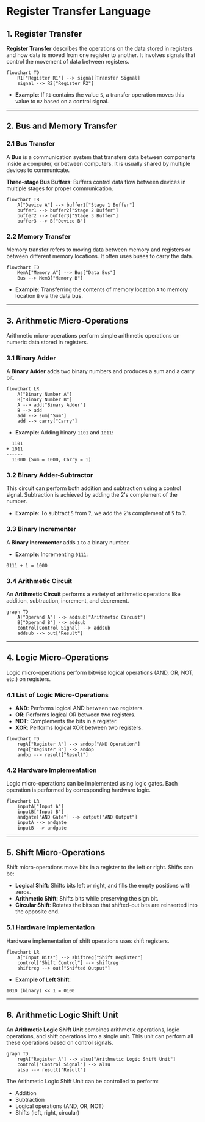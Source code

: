 # Register Transfer Language

## 1. Register Transfer
**Register Transfer** describes the operations on the data stored in registers and how data is moved from one register to another. It involves signals that control the movement of data between registers.

```mermaid
flowchart TD
    R1["Register R1"] --> signal[Transfer Signal]
    signal --> R2["Register R2"]
```

- **Example**: If `R1` contains the value `5`, a transfer operation moves this value to `R2` based on a control signal.

---

## 2. Bus and Memory Transfer

### 2.1 Bus Transfer
A **Bus** is a communication system that transfers data between components inside a computer, or between computers. It is usually shared by multiple devices to communicate.

**Three-stage Bus Buffers**: Buffers control data flow between devices in multiple stages for proper communication.

```mermaid
flowchart TB
    A["Device A"] --> buffer1["Stage 1 Buffer"]
    buffer1 --> buffer2["Stage 2 Buffer"]
    buffer2 --> buffer3["Stage 3 Buffer"]
    buffer3 --> B["Device B"]
```

### 2.2 Memory Transfer
Memory transfer refers to moving data between memory and registers or between different memory locations. It often uses buses to carry the data.

```mermaid
flowchart TD
    MemA["Memory A"] --> Bus["Data Bus"]
    Bus --> MemB["Memory B"]
```

- **Example**: Transferring the contents of memory location `A` to memory location `B` via the data bus.

---

## 3. Arithmetic Micro-Operations

Arithmetic micro-operations perform simple arithmetic operations on numeric data stored in registers.

### 3.1 Binary Adder
A **Binary Adder** adds two binary numbers and produces a sum and a carry bit.

```mermaid
flowchart LR
    A["Binary Number A"]
    B["Binary Number B"]
    A --> add["Binary Adder"]
    B --> add
    add --> sum["Sum"]
    add --> carry["Carry"]
```

- **Example**: Adding binary `1101` and `1011`:
```
  1101
+ 1011
------
  11000 (Sum = 1000, Carry = 1)
```

### 3.2 Binary Adder-Subtractor
This circuit can perform both addition and subtraction using a control signal. Subtraction is achieved by adding the 2's complement of the number.

- **Example**: To subtract `5` from `7`, we add the 2’s complement of `5` to `7`.

### 3.3 Binary Incrementer
A **Binary Incrementer** adds `1` to a binary number.

- **Example**: Incrementing `0111`:
```
0111 + 1 = 1000
```

### 3.4 Arithmetic Circuit
An **Arithmetic Circuit** performs a variety of arithmetic operations like addition, subtraction, increment, and decrement.

```mermaid
graph TD
    A["Operand A"] --> addsub["Arithmetic Circuit"]
    B["Operand B"] --> addsub
    control[Control Signal] --> addsub
    addsub --> out["Result"]
```

---

## 4. Logic Micro-Operations

Logic micro-operations perform bitwise logical operations (AND, OR, NOT, etc.) on registers.

### 4.1 List of Logic Micro-Operations
- **AND**: Performs logical AND between two registers.
- **OR**: Performs logical OR between two registers.
- **NOT**: Complements the bits in a register.
- **XOR**: Performs logical XOR between two registers.

```mermaid
flowchart TD
    regA["Register A"] --> andop["AND Operation"]
    regB["Register B"] --> andop
    andop --> result["Result"]
```

### 4.2 Hardware Implementation
Logic micro-operations can be implemented using logic gates. Each operation is performed by corresponding hardware logic.

```mermaid
flowchart LR
    inputA["Input A"]
    inputB["Input B"]
    andgate["AND Gate"] --> output["AND Output"]
    inputA --> andgate
    inputB --> andgate
```

---

## 5. Shift Micro-Operations

Shift micro-operations move bits in a register to the left or right. Shifts can be:
- **Logical Shift**: Shifts bits left or right, and fills the empty positions with zeros.
- **Arithmetic Shift**: Shifts bits while preserving the sign bit.
- **Circular Shift**: Rotates the bits so that shifted-out bits are reinserted into the opposite end.

### 5.1 Hardware Implementation
Hardware implementation of shift operations uses shift registers.

```mermaid
flowchart LR
    A["Input Bits"] --> shiftreg["Shift Register"]
    control["Shift Control"] --> shiftreg
    shiftreg --> out["Shifted Output"]
```

- **Example of Left Shift**:
```
1010 (binary) << 1 = 0100
```

---

## 6. Arithmetic Logic Shift Unit

An **Arithmetic Logic Shift Unit** combines arithmetic operations, logic operations, and shift operations into a single unit. This unit can perform all these operations based on control signals.

```mermaid
graph TD
    regA["Register A"] --> alsu["Arithmetic Logic Shift Unit"]
    control["Control Signal"] --> alsu
    alsu --> result["Result"]
```

The Arithmetic Logic Shift Unit can be controlled to perform:
- Addition
- Subtraction
- Logical operations (AND, OR, NOT)
- Shifts (left, right, circular)


